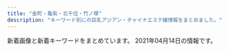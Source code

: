 ```yaml
---
title: "金町・亀有・北千住・竹ノ塚"
description: "キーワード別にの巨乳アジアン・チャイナエステ嬢情報をまとめました。"
---
```


新着画像と新着キーワードをまとめています。
2021年04月14日の情報です。

<DmmAffiliateIns />
<KeywordTable
  shops={
    [
    {
        "name": "\u5b89\u5a1c\u30fb\u30a2\u30f3\u30ca",
        "url": "https://anna.iest.info/",
        "keywords": {
            "86": 92,
            "D": 161,
            "C": 46,
            "87": 92,
            "85": 23,
            "E": 69,
            "83": 23,
            "88": 23,
            "80": 23
        },
        "station": "\u7af9\u30ce\u585a\u99c5\u6771\u53e3",
        "img_links": [
            "https://anna.iest.info/photos/sites/32/2020/12/2020122407252653.jpg",
            "https://anna.iest.info/photos/sites/32/2020/09/2020092310104790.jpg",
            "https://anna.iest.info/images/room4.jpg",
            "https://anna.iest.info/photos/sites/32/2021/03/2021030906341691.jpg",
            "https://anna.iest.info/photos/sites/32/2021/03/202103090634171.jpg",
            "https://anna.iest.info/photos/sites/32/2020/11/2020110204554291.jpg",
            "https://anna.iest.info/photos/sites/32/2021/01/2021012102543828.jpg",
            "https://anna.iest.info/images/room3.jpg",
            "https://anna.iest.info/images/sp_top.jpg",
            "https://anna.iest.info/images/top.png",
            "https://anna.iest.info/photos/sites/32/2020/09/2020092310053021.jpg",
            "https://anna.iest.info/images/09.jpg",
            "https://anna.iest.info/images/05.jpg",
            "https://anna.iest.info/photos/sites/32/2020/10/2020102309073277.jpg",
            "https://anna.iest.info/photos/sites/32/2021/01/202101230226466.jpg",
            "https://anna.iest.info/photos/sites/32/2020/09/2020092310180247.jpg",
            "https://anna.iest.info/photos/sites/32/2020/09/2020092310230663.jpg",
            "https://anna.iest.info/photos/sites/32/2021/01/2021012302265121.jpg",
            "https://anna.iest.info/photos/sites/32/2021/01/2021012102544587.jpg",
            "https://anna.iest.info/images/room2.jpg",
            "https://anna.iest.info/photos/sites/32/2021/04/2021040703585933.jpg",
            "https://anna.iest.info/images/side_link03.png",
            "https://anna.iest.info/photos/sites/32/2020/09/2020092310053060.jpg",
            "https://anna.iest.info/images/side_link02.png",
            "https://anna.iest.info/images/room1.jpg",
            "https://anna.iest.info/photos/sites/32/2020/09/2020092404431618.jpg",
            "https://anna.iest.info/photos/sites/32/2020/09/2020092310095442.jpg",
            "https://anna.iest.info/photos/sites/32/2020/09/2020092310084345.jpg"
        ]
    },
    {
        "img_links": [],
        "station": "\u6885\u5cf6\u99c5",
        "url": "http://sumirety.xyz/",
        "keywords": {},
        "name": "\u5fc3"
    },
    {
        "keywords": {
            "C": 11,
            "86": 2,
            "D": 3,
            "87": 1
        },
        "url": "http://kokoroan.jps.cm/",
        "img_links": [
            "http://kokoroan.jps.cm/images/room3.jpg",
            "http://kokoroan.jps.cm/photos/sites/31/2021/03/2021032316245970.jpg",
            "http://kokoroan.jps.cm/images/mobile.jpg",
            "http://kokoroan.jps.cm/images/room2.jpg",
            "http://kokoroan.jps.cm/images/girl-z2.jpg",
            "http://kokoroan.jps.cm/images/girl-z1.jpg",
            "http://kokoroan.jps.cm/images/ser1.jpg",
            "http://kokoroan.jps.cm/images/end.jpg",
            "http://kokoroan.jps.cm/photos/sites/31/2021/03/2021032316250291.jpg",
            "http://kokoroan.jps.cm/images/ser3.jpg",
            "http://kokoroan.jps.cm/images/service_line.jpg",
            "http://kokoroan.jps.cm/images/top.jpg",
            "http://kokoroan.jps.cm/images/room4.jpg",
            "http://kokoroan.jps.cm/images/mobile2.jpg",
            "http://kokoroan.jps.cm/photos/sites/31/2021/03/2021032515024847.jpg",
            "http://kokoroan.jps.cm/photos/sites/31/2021/03/2021032316250143.jpg",
            "http://kokoroan.jps.cm/images/staff_line.jpg",
            "http://kokoroan.jps.cm/images/room1.jpg",
            "http://kokoroan.jps.cm/images/ser4.jpg",
            "http://kokoroan.jps.cm/photos/sites/31/2021/03/2021032316410890.jpg",
            "http://kokoroan.jps.cm/photos/sites/31/2021/03/2021032515025450.jpg",
            "http://kokoroan.jps.cm/images/bj3.jpg",
            "http://kokoroan.jps.cm/images/ser2.jpg",
            "http://kokoroan.jps.cm/images/ser5.jpg"
        ],
        "station": "\u7af9\u30ce\u585a\u99c5\u6771\u53e3",
        "name": "\u5922\u306e\u5bb6"
    },
    {
        "station": "\u7dbe\u702c\u99c5\u6771\u53e3",
        "url": "http://angela.esjp.xyz/",
        "keywords": {},
        "img_links": [
            "http://angela.esjp.xyz/images/pickup_line.png",
            "http://angela.esjp.xyz/images/mobile_bg.png",
            "http://angela.esjp.xyz/images/tel_footer.png",
            "http://angela.esjp.xyz/girl/2.jpg",
            "http://angela.esjp.xyz/images/roomimg/photo01.jpg",
            "http://angela.esjp.xyz/girl/3.jpg",
            "http://angela.esjp.xyz/images/topbg.jpg",
            "http://angela.esjp.xyz/girl/6.jpg",
            "http://angela.esjp.xyz/images/staff_bg.png",
            "http://angela.esjp.xyz/images/roomimg/photo02.jpg",
            "http://angela.esjp.xyz/girl/1.jpg",
            "http://angela.esjp.xyz/images/newsbg.png",
            "http://angela.esjp.xyz/girl/4.jpg",
            "http://angela.esjp.xyz/girl/5.jpg",
            "http://angela.esjp.xyz/images/nophotos.jpg"
        ],
        "name": "Angela \u30a2\u30f3\u30b8\u30a7\u30e9"
    },
    {
        "keywords": {},
        "station": "\u6885\u5cf6\u99c5",
        "img_links": [
            "http://relax-esthe.tokyo/css/m-top02.jpg",
            "http://relax-esthe.tokyo/css/staff/staff07.png",
            "http://relax-esthe.tokyo/css/staff/staff05.png",
            "http://relax-esthe.tokyo/css/m-yejiao.jpg",
            "http://relax-esthe.tokyo/css/staff/staff01.png",
            "http://relax-esthe.tokyo/css/staff/staff03.png",
            "http://relax-esthe.tokyo/css/m-right.jpg",
            "http://relax-esthe.tokyo/css/staff/staff02.png",
            "http://relax-esthe.tokyo/css/staff/staff06.png",
            "http://relax-esthe.tokyo/css/m-top-right01.jpg",
            "http://relax-esthe.tokyo/css/staff/staff0n.png",
            "http://relax-esthe.tokyo/images/call.png",
            "http://relax-esthe.tokyo/css/m-left.jpg",
            "http://relax-esthe.tokyo/css/m-top-right03.jpg",
            "http://relax-esthe.tokyo/css/top-left01.jpg",
            "http://relax-esthe.tokyo/css/staff/staff08.png",
            "http://relax-esthe.tokyo/css/m-head1.jpg",
            "http://relax-esthe.tokyo/css/m-top-right04.jpg",
            "http://relax-esthe.tokyo/css/m-top-right02.jpg"
        ],
        "url": "http://relax-esthe.tokyo/",
        "name": "Amor-\u30a2\u30e2\u30fc\u30eb-"
    },
    {
        "url": "http://iris.este.work/",
        "img_links": [
            "http://iris.este.work/staff_t.jpg",
            "http://iris.este.work/2/uploadimg/1615527059.jpeg",
            "http://iris.este.work/2/uploadimg/1610606666.jpg",
            "http://iris.este.work/sys1.jpg",
            "http://iris.este.work/2/uploadimg/1587527512.jpg",
            "http://iris.este.work/2/uploadimg/1591787978.jpg",
            "http://iris.este.work/2/uploadimg/1610606533.jpg",
            "http://iris.este.work/sys2.jpg",
            "http://iris.este.work/s1.png",
            "http://iris.este.work/head.jpg",
            "http://iris.este.work/2/uploadimg/1597806778.jpg",
            "http://iris.este.work/2/uploadimg/1587527299.jpg",
            "http://iris.este.work/int1.png",
            "http://iris.este.work/2/uploadimg/1604372331.jpg",
            "http://iris.este.work/news.jpg",
            "http://iris.este.work/2/uploadimg/1597642441.jpeg",
            "http://iris.este.work/2/uploadimg/1607661251.jpg"
        ],
        "station": "JR\u5317\u5343\u4f4f\u99c5\u6771\u53e3",
        "keywords": {
            "87": 1,
            "E": 2,
            "85": 3,
            "84": 1,
            "D": 4,
            "C": 2,
            "90": 1,
            "86": 3,
            "83": 1
        },
        "name": "IRIS \uff5e\u30a2\u30a4\u30ea\u30b9\uff5e"
    },
    {
        "img_links": [
            "http://e-luxury.work/images/b1.jpg",
            "http://e-luxury.work/images/interior_t.jpg",
            "http://e-luxury.work/img/momoka1.jpg",
            "http://e-luxury.work/images/ta.jpg",
            "http://e-luxury.work/images/tel.jpg",
            "http://e-luxury.work/img/minami1.jpg",
            "http://e-luxury.work/images/tt.jpg",
            "http://e-luxury.work/images/3.jpg",
            "http://e-luxury.work/images/7.jpg",
            "http://e-luxury.work/images/news.jpg",
            "http://e-luxury.work/img/mina1.jpg",
            "http://e-luxury.work/img/yuki1.jpg",
            "http://e-luxury.work/img/mimi1.jpg",
            "http://e-luxury.work/images/6.jpg",
            "http://e-luxury.work/images/int2.jpg",
            "http://e-luxury.work/images/4.jpg",
            "http://e-luxury.work/images/sys.jpg",
            "http://e-luxury.work/images/mobile.jpg",
            "http://e-luxury.work/images/5.jpg",
            "http://e-luxury.work/img/kayo1.jpg",
            "http://e-luxury.work/images/1.jpg",
            "http://e-luxury.work/images/2.jpg",
            "http://e-luxury.work/images/head.jpg",
            "http://e-luxury.work/img/eri1.jpg",
            "http://e-luxury.work/images/int1.jpg",
            "http://e-luxury.work/images/staff_t.jpg",
            "http://e-luxury.work/img/kayo2.jpg"
        ],
        "keywords": {},
        "url": "http://e-luxury.work/",
        "station": "\u7dbe\u702c\u99c5\u897f\u53e3",
        "name": "Angel"
    },
    {
        "img_links": [
            "https://lux.abnavi.info/images/s_news.png",
            "https://lux.abnavi.info/images/top.png",
            "https://lux.abnavi.info/images/s_staff.png",
            "https://lux.abnavi.info/photos/sites/13/2021/03/2021031018112457.jpg",
            "https://lux.abnavi.info/photos/sites/13/2021/03/2021031018104825.jpg",
            "https://lux.abnavi.info/images/s_link.png",
            "https://lux.abnavi.info/images/nbj1.png",
            "https://lux.abnavi.info/images/nbj3.jpg",
            "https://lux.abnavi.info/images/room3.jpg",
            "https://lux.abnavi.info/images/mobile.png",
            "https://lux.abnavi.info/images/s_pick.jpg",
            "https://lux.abnavi.info/photos/sites/13/2021/03/202103101811253.jpg",
            "https://lux.abnavi.info/images/room1.jpg",
            "https://lux.abnavi.info/photos/sites/13/2021/03/2021031018104675.jpg",
            "https://lux.abnavi.info/photos/sites/13/2021/03/2021031018112378.jpg",
            "https://lux.abnavi.info/images/room4.jpg",
            "http://komajo2.a1.ies.bz/upload/sites/13/2021/03/2021031018112457.jpg",
            "http://komajo2.a1.ies.bz/upload/sites/13/2021/03/202103101811253.jpg",
            "https://lux.abnavi.info/photos/sites/13/2021/03/2021032112464790.jpg",
            "https://lux.abnavi.info/images/info.jpg",
            "http://komajo2.a1.ies.bz/upload/sites/13/2021/03/2021031018104675.jpg",
            "http://komajo2.a1.ies.bz/upload/sites/13/2021/03/2021031018112378.jpg",
            "http://komajo2.a1.ies.bz/upload/sites/13/2021/03/2021031018104825.jpg",
            "https://lux.abnavi.info/images/room2.jpg"
        ],
        "station": "JR\u4e80\u6709\u99c5\u5357\u53e3",
        "url": "https://lux.abnavi.info/",
        "name": "Bijou\uff5e\u30d3\u30b8\u30e5\u30fc\uff5e",
        "keywords": {
            "87": 2,
            "F": 2,
            "D": 2,
            "E": 2,
            "86": 1,
            "88": 1,
            "C": 14,
            "85": 1,
            "90": 1
        }
    },
    {
        "name": "\u96c5",
        "keywords": {
            "86": 3,
            "D": 6,
            "88": 3
        },
        "img_links": [
            "http://www.relax-miyabi.com/img/top-h5R.jpg",
            "http://www.relax-miyabi.com/img/h4-top.jpg",
            "http://www.relax-miyabi.com/img/glo_05_off.jpg",
            "http://www.relax-miyabi.com/img/slider/1.jpg",
            "http://www.relax-miyabi.com/img/slider/2.jpg",
            "http://www.relax-miyabi.com/img/top-h5R2.jpg",
            "http://www.relax-miyabi.com/img/icon_tel.png",
            "http://www.relax-miyabi.com/img/top-course_off.jpg",
            "http://www.relax-miyabi.com/files/014.jpg",
            "http://www.relax-miyabi.com/files/019.jpg",
            "http://www.relax-miyabi.com/img/bnr-01_off.jpg",
            "http://www.relax-miyabi.com/img/glo_01_off.jpg",
            "http://www.relax-miyabi.com/img/footer-top_off.jpg",
            "http://www.relax-miyabi.com/img/slider/3.jpg",
            "http://www.relax-miyabi.com/img/glo_04_off.jpg",
            "http://www.relax-miyabi.com/img/glo_06_off.jpg",
            "http://www.relax-miyabi.com/img/glo_02_off.jpg",
            "http://www.relax-miyabi.com/files/019-02.jpg",
            "http://www.relax-miyabi.com/img/top-course2_off.jpg",
            "http://www.relax-miyabi.com/img/glo_03_off.jpg",
            "http://www.relax-miyabi.com/img/bnr-02_off.jpg",
            "http://www.relax-miyabi.com/files/014-03.jpg",
            "http://www.relax-miyabi.com/files/019-03.jpg",
            "http://www.relax-miyabi.com/files/014-02.jpg"
        ],
        "url": "http://www.relax-miyabi.com/",
        "station": "\u4e94\u53cd\u91ce\u99c5"
    },
    {
        "station": "JR\u91d1\u753a\u99c5\u5317\u53e3",
        "url": "https://lush.jpn.vin/",
        "keywords": {
            "86": 16,
            "C": 14,
            "88": 8,
            "90": 8,
            "85": 8,
            "87": 8,
            "89": 8,
            "D": 24
        },
        "name": "\u30e9\u30c3\u30b7\u30e5",
        "img_links": [
            "https://lush.jpn.vin/images/room2.jpg",
            "https://lush.jpn.vin/images/room3.jpg",
            "https://lush.jpn.vin/images/room4.jpg",
            "https://lush.jpn.vin/images/top.png",
            "https://lush.jpn.vin/images/girl.png",
            "https://lush.jpn.vin/photos/sites/6/2021/02/2021021804400223.jpg",
            "https://lush.jpn.vin/images/end.jpg",
            "https://lush.jpn.vin/images/tit_news.png",
            "https://lush.jpn.vin/images/bg_comend.jpg",
            "https://lush.jpn.vin/images/rb.png",
            "https://lush.jpn.vin/images/lb.png",
            "https://lush.jpn.vin/photos/sites/6/2021/01/2021011906135643.jpg",
            "https://lush.jpn.vin/photos/sites/6/2020/12/2020121402091934.jpg",
            "https://lush.jpn.vin/images/side_mobile.png",
            "https://lush.jpn.vin/images/room1.jpg",
            "https://lush.jpn.vin/photos/sites/6/2020/12/2020121402082025.jpg",
            "https://lush.jpn.vin/images/tit_pick.jpg",
            "https://lush.jpn.vin/photos/sites/6/2020/12/2020121402072787.jpg",
            "https://lush.jpn.vin/images/tit_staff.jpg",
            "https://lush.jpn.vin/images/border-bottom.png",
            "https://lush.jpn.vin/photos/sites/6/2021/01/2021012905303514.jpg",
            "https://lush.jpn.vin/photos/sites/6/2020/12/202012140206371.jpg"
        ]
    },
    {
        "img_links": [
            "http://massage-esthe.red/images/staff_images/sta3.jpg",
            "http://massage-esthe.red/images/staff_images/st3.jpg",
            "http://massage-esthe.red/images/staff_images/sta4.jpg",
            "http://massage-esthe.red/images/staff_images/sta9.jpg",
            "http://massage-esthe.red/images/r6.jpg",
            "http://massage-esthe.red/images/slider/slide4s.png",
            "http://massage-esthe.red/images/r4.jpg",
            "http://massage-esthe.red/images/slider/slide5.png",
            "http://massage-esthe.red/images/slider/slide4.png",
            "http://massage-esthe.red/images/staff_images/st6.jpg",
            "http://massage-esthe.red/images/slider/slide5s.png",
            "http://massage-esthe.red/images/r3.jpg",
            "http://massage-esthe.red/images/no.png",
            "http://massage-esthe.red/images/an_4_01.jpg",
            "http://massage-esthe.red/images/index-1.jpg",
            "http://massage-esthe.red/images/staff_images/st5.jpg",
            "http://massage-esthe.red/images/staff_images/sl.png",
            "http://massage-esthe.red/images/slider/slide3s.png",
            "http://massage-esthe.red/images/staff_images/st9.jpg",
            "http://massage-esthe.red/images/staff_images/st4.jpg",
            "http://massage-esthe.red/images/an_6_01.jpg",
            "http://massage-esthe.red/images/an_2_02.jpg",
            "http://massage-esthe.red/images/staff_images/sta2.jpg",
            "http://massage-esthe.red/images/an_3_01.jpg",
            "http://massage-esthe.red/images/line.jpg",
            "http://massage-esthe.red/images/an_2_01.jpg",
            "http://massage-esthe.red/images/slider/slide2.png",
            "http://massage-esthe.red/images/staff_images/st1.jpg",
            "http://massage-esthe.red/images/an_3_02.jpg",
            "http://massage-esthe.red/images/r2.jpg",
            "http://massage-esthe.red/images/fbb.jpg",
            "http://massage-esthe.red/images/slider/slide2s.png",
            "http://massage-esthe.red/images/staff_images/sta5.jpg",
            "http://massage-esthe.red/images/slider/slide1s.png",
            "http://massage-esthe.red/images/qr.jpg",
            "http://massage-esthe.red/images/an_4_02.jpg",
            "http://massage-esthe.red/images/staff_images/sta6.jpg",
            "http://massage-esthe.red/images/staff_images/sta1.jpg",
            "http://massage-esthe.red/images/an_1_01.jpg",
            "http://massage-esthe.red/images/staff_images/sta7.jpg",
            "http://massage-esthe.red/images/r5.jpg",
            "http://massage-esthe.red/images/an_5_01.jpg",
            "http://massage-esthe.red/images/staff_images/st7.jpg",
            "http://massage-esthe.red/images/an_6_02.jpg",
            "http://massage-esthe.red/images/r7.jpg",
            "http://massage-esthe.red/images/slider/slide3.png",
            "http://massage-esthe.red/images/index-2.jpg",
            "http://massage-esthe.red/images/an_5_02.jpg",
            "http://massage-esthe.red/images/line1.jpg",
            "http://massage-esthe.red/images/slider/slide1.png",
            "http://massage-esthe.red/images/e.jpg",
            "http://massage-esthe.red/images/an_1_02.jpg",
            "http://massage-esthe.red/images/staff_images/st2.jpg"
        ],
        "url": "http://massage-esthe.red/",
        "station": "JR\u4e80\u6709\u99c5\u5317\u53e3",
        "name": "BODY RESORT",
        "keywords": {
            "D": 20,
            "C": 2,
            "86": 32
        }
    },
    {
        "name": "\u30e9\u30c3\u30ad\u30fc\u30b9\u30bf\u30fc",
        "img_links": [
            "http://www.luckystar.esturl.com/img/btn_blog.png",
            "http://www.luckystar.esturl.com/files/001-03.jpg",
            "http://www.luckystar.esturl.com/files/001-02.jpg",
            "http://www.luckystar.esturl.com/images/slider/3.jpg",
            "http://www.luckystar.esturl.com/files/001.jpg",
            "http://www.luckystar.esturl.com/files/002.jpg",
            "http://www.luckystar.esturl.com/files/005-03.jpg",
            "http://www.luckystar.esturl.com/files/002-02.jpg",
            "http://www.luckystar.esturl.com/files/005.jpg",
            "http://www.luckystar.esturl.com/images/slider/1.jpg",
            "http://www.luckystar.esturl.com/img/pickup.jpg",
            "http://www.luckystar.esturl.com/images/slider/2.jpg",
            "http://www.luckystar.esturl.com/files/005-02.jpg",
            "http://www.luckystar.esturl.com/files/003-03.jpg",
            "http://www.luckystar.esturl.com/img/tel.png",
            "http://www.luckystar.esturl.com/files/003.jpg",
            "http://www.luckystar.esturl.com/img/ttl_news.png",
            "http://www.luckystar.esturl.com/img/goback.jpg",
            "http://www.luckystar.esturl.com/files/003-02.jpg",
            "http://www.luckystar.esturl.com/files/002-03.jpg",
            "http://www.luckystar.esturl.com/img/ttl_info.png"
        ],
        "url": "http://www.luckystar.esturl.com/",
        "station": "JR\u4e80\u6709\u99c5\u5317\u53e3",
        "keywords": {
            "D": 8,
            "87": 4,
            "C": 11,
            "86": 4
        }
    },
    {
        "station": "JR\u4e80\u6709\u99c5\u5317\u53e3",
        "url": "http://manzoku666.ests.jp/",
        "img_links": [],
        "name": "\u6e80\u8db3\u5ea6666",
        "keywords": {}
    },
    {
        "img_links": [
            "http://aroma-heal.com/staff/aoi/01.jpg",
            "http://aroma-heal.com/img/adrs.jpg",
            "http://aroma-heal.com/staff/mimi/01.jpg",
            "http://aroma-heal.com/img/sys4.png",
            "http://aroma-heal.com/img/pic.jpg",
            "http://aroma-heal.com/img/cam.jpg",
            "http://aroma-heal.com/img/pc.jpg",
            "http://aroma-heal.com/img/sys1.png",
            "http://aroma-heal.com/img/info.jpg",
            "http://aroma-heal.com/img/add.jpg",
            "http://aroma-heal.com/img/botton.jpg",
            "http://aroma-heal.com/img/sysetc.png",
            "http://aroma-heal.com/img/sys3.png",
            "http://aroma-heal.com/img/t-r.jpg",
            "http://aroma-heal.com/img/t-o.jpg",
            "http://aroma-heal.com/img/t-t.jpg",
            "http://aroma-heal.com/img/sys2.png",
            "http://aroma-heal.com/staff/yuki/01.jpg",
            "http://aroma-heal.com/img/tel.jpg",
            "http://aroma-heal.com/img/t-a.jpg",
            "http://aroma-heal.com/img/t-s.jpg",
            "http://aroma-heal.com/img/tit.jpg",
            "http://aroma-heal.com/img/paypay.png"
        ],
        "name": "\u7f8e\u5802",
        "url": "http://aroma-heal.com/",
        "keywords": {},
        "station": "JR\u5317\u5343\u4f4f\u99c5\u6771\u53e3"
    },
    {
        "name": "\u7652\u3057\u306e\u8594\u8587",
        "keywords": {
            "F": 5,
            "D": 10,
            "C": 16,
            "82": 5,
            "85": 5,
            "90": 5,
            "87": 5
        },
        "url": "http://iyasinobara.oks.bz/",
        "station": "JR\u91d1\u753a\u99c5\u5317\u53e3",
        "img_links": [
            "http://iyasinobara.oks.bz/images/s_shedule.jpg",
            "http://iyasinobara.oks.bz/photos/sites/36/2021/03/2021030303232197.jpg",
            "http://iyasinobara.oks.bz/photos/sites/36/2020/02/2020021401252254.jpg",
            "http://iyasinobara.oks.bz/images/room2.jpg",
            "http://iyasinobara.oks.bz/photos/sites/36/2019/12/2019121401184994.jpg",
            "http://iyasinobara.oks.bz/images/room3.jpg",
            "http://iyasinobara.oks.bz/images/s_staff.jpg",
            "http://iyasinobara.oks.bz/images/room4.jpg",
            "http://iyasinobara.oks.bz/images/top.jpg",
            "http://iyasinobara.oks.bz/images/room1.jpg",
            "http://iyasinobara.oks.bz/photos/sites/36/2020/11/2020112101523963.jpg",
            "http://iyasinobara.oks.bz/images/s_news.jpg",
            "http://iyasinobara.oks.bz/images/mobile.jpg"
        ]
    },
    {
        "img_links": [
            "http://koi.rankuens.com/css/nav/nav03.jpg",
            "http://koi.rankuens.com/css/nav/nav06.jpg",
            "http://koi.rankuens.com/css/top004.jpg",
            "http://koi.rankuens.com/css/staff/staff00006.jpg",
            "http://koi.rankuens.com/css/left.jpg",
            "http://koi.rankuens.com/css/staff/staff10.jpg",
            "http://koi.rankuens.com/css/nav/nav01.jpg",
            "http://koi.rankuens.com/css/nav/nav02.jpg",
            "http://koi.rankuens.com/css/top000001.jpg",
            "http://koi.rankuens.com/css/right.jpg",
            "http://koi.rankuens.com/css/staff/staff08.jpg",
            "http://koi.rankuens.com/css/top005.jpg",
            "http://koi.rankuens.com/css/nav/nav04.jpg",
            "http://koi.rankuens.com/css/staff/staff00005.jpg",
            "http://koi.rankuens.com/css/head03.jpg",
            "http://koi.rankuens.com/css/nav/nav05.jpg",
            "http://koi.rankuens.com/css/staff/staff09.jpg"
        ],
        "keywords": {
            "D": 3,
            "89": 1,
            "E": 2,
            "87": 2,
            "86": 2
        },
        "url": "http://koi.rankuens.com/",
        "name": "\u604b\u4eba\u697d\u5712",
        "station": "JR\u4e80\u6709\u99c5\u5357\u53e3"
    },
    {
        "img_links": [
            "https://renren.tyo.cm/images/acc1.jpg",
            "https://renren.tyo.cm/images/end.png",
            "https://renren.tyo.cm/images/staff01.png",
            "https://renren.tyo.cm/images/top.png",
            "https://renren.tyo.cm/photos/sites/41/2021/03/2021031009163856.jpg",
            "https://renren.tyo.cm/images/sp_top.png",
            "https://renren.tyo.cm/images/link_nav05.jpg",
            "https://renren.tyo.cm/images/side_tel.jpg",
            "https://renren.tyo.cm/images/side_mobile.jpg",
            "https://renren.tyo.cm/photos/sites/41/2021/03/2021031009191523.jpg",
            "https://renren.tyo.cm/photos/sites/41/2021/03/202103100916154.jpg",
            "https://renren.tyo.cm/images/link_nav03.jpg",
            "https://renren.tyo.cm/images/tit_link.png",
            "https://renren.tyo.cm/images/acc5.jpg",
            "https://renren.tyo.cm/images/link_nav04.jpg",
            "https://renren.tyo.cm/images/tit_new.png",
            "https://renren.tyo.cm/photos/sites/41/2021/03/2021031009153663.jpg",
            "https://renren.tyo.cm/photos/sites/41/2021/03/202103100916490.jpg",
            "https://renren.tyo.cm/images/link_nav02.jpg",
            "https://renren.tyo.cm/images/acc6.jpg",
            "https://renren.tyo.cm/images/tit_pick.png",
            "https://renren.tyo.cm/images/staff02.png",
            "https://renren.tyo.cm/images/acc2.jpg",
            "https://renren.tyo.cm/images/acc4.jpg",
            "https://renren.tyo.cm/images/link_nav06.jpg",
            "https://renren.tyo.cm/photos/sites/41/2021/03/2021031104590881.jpg",
            "https://renren.tyo.cm/images/acc3.jpg",
            "https://renren.tyo.cm/images/link_nav01.jpg"
        ],
        "station": "JR\u4e80\u6709\u99c5\u5357\u53e3",
        "url": "https://renren.tyo.cm/",
        "name": "Aroma RenRen",
        "keywords": {
            "C": 2,
            "85": 1,
            "86": 1,
            "E": 3,
            "87": 1,
            "88": 3,
            "F": 1
        }
    },
    {
        "name": "Tulip\uff5e\u30c1\u30e5\u30fc\u30ea\u30c3\u30d7",
        "img_links": [],
        "station": "JR\u5357\u5343\u4f4f\u99c5\u5357\u53e3",
        "keywords": {},
        "url": "http://www.hi-msg.com/tulip/"
    },
    {
        "station": "JR\u91d1\u753a\u99c5\u5317\u53e3",
        "img_links": [
            "http://urara.tyo.cm/photos/sites/5/2020/09/2020091508111353.jpg",
            "http://urara.tyo.cm/photos/sites/5/2020/07/2020072904152344.jpg",
            "http://urara.tyo.cm/images/tit_staff02.png",
            "http://urara.tyo.cm/images/link_nav01.png",
            "http://urara.tyo.cm/images/link_nav04.png",
            "http://urara.tyo.cm/images/tit_staff01.png",
            "http://urara.tyo.cm/images/tit_info02.png",
            "http://urara.tyo.cm/photos/sites/5/2020/07/2020072904152438.jpg",
            "http://urara.tyo.cm/photos/sites/5/2020/08/2020082101302071.jpg",
            "http://urara.tyo.cm/images/link_nav02.png",
            "http://urara.tyo.cm/photos/sites/5/2020/11/2020112706272440.jpg",
            "http://urara.tyo.cm/photos/sites/5/2020/10/2020101305325670.jpg",
            "http://urara.tyo.cm/photos/sites/5/2021/02/2021021804210413.jpg",
            "http://urara.tyo.cm/images/link_nav05.png",
            "http://urara.tyo.cm/images/link_nav03.png",
            "http://urara.tyo.cm/photos/sites/5/2020/07/2020072904152474.jpg",
            "http://urara.tyo.cm/images/link_nav06.png",
            "http://urara.tyo.cm/images/pagetop.png",
            "http://urara.tyo.cm/images/ico02.png",
            "http://urara.tyo.cm/images/slider02.png",
            "http://urara.tyo.cm/images/slider01.png",
            "http://urara.tyo.cm/photos/sites/5/2021/03/2021032608104729.jpg",
            "http://urara.tyo.cm/images/slider03.png",
            "http://urara.tyo.cm/images/bg_infotit.png",
            "http://urara.tyo.cm/images/top.png",
            "http://urara.tyo.cm/images/tit_info01.png",
            "http://urara.tyo.cm/photos/sites/5/2020/07/2020072904152581.jpg"
        ],
        "keywords": {
            "86": 48,
            "87": 12,
            "D": 120,
            "84": 12,
            "85": 48
        },
        "name": "\u9e97",
        "url": "http://urara.tyo.cm/"
    },
    {
        "url": "https://moon-love.info/",
        "name": "\u6cc9\u30fb\u3044\u305a\u307f",
        "img_links": [
            "https://moon-love.info/images/slider1/03.jpg",
            "https://moon-love.info/images/slider1/01.jpg",
            "https://moon-love.info/staffPhoto/s20200527170611.jpg",
            "https://moon-love.info/uploadfiles/images/campaignIyasiHealCom.jpg",
            "https://moon-love.info/js/sliderLine/slide_prev.png",
            "https://moon-love.info/images/noImg.jpg",
            "https://moon-love.info/js/sliderLine/slide_next.png",
            "https://moon-love.info/uploadfiles/Image/image.png",
            "https://moon-love.info/images/slider1/02.jpg",
            "https://moon-love.info/images/gallery1.png",
            "https://moon-love.info/staffPhoto/b20200711151214.jpg",
            "https://moon-love.info/staffPhoto/s20200711151214.jpg",
            "https://moon-love.info/images/mobile.jpg",
            "https://moon-love.info/staffPhoto/b20200527170611.jpg",
            "https://moon-love.info/images/returnBtn.png"
        ],
        "keywords": {
            "D": 1,
            "E": 2
        },
        "station": "\u5317\u5343\u4f4f\u99c5\u6771\u53e3"
    },
    {
        "img_links": [
            "http://www.yurikago-massage.work/img/mo.png",
            "http://www.yurikago-massage.work/img/sta8.jpg",
            "http://www.yurikago-massage.work/img/sta9.jpg",
            "http://www.yurikago-massage.work/img/botton.jpg",
            "http://www.yurikago-massage.work/img/sta10.jpg",
            "http://www.yurikago-massage.work/img/st11.jpg",
            "http://www.yurikago-massage.work/img/fla-2.jpg",
            "http://www.yurikago-massage.work/img/sta12.jpg",
            "http://www.yurikago-massage.work/img/st13.jpg",
            "http://www.yurikago-massage.work/img/fla-1.jpg",
            "http://www.yurikago-massage.work/img/st10.jpg",
            "http://www.yurikago-massage.work/img/st9.jpg",
            "http://www.yurikago-massage.work/img/st12.jpg",
            "http://www.yurikago-massage.work/img/st09.jpg",
            "http://www.yurikago-massage.work/img/sta6.jpg",
            "http://www.yurikago-massage.work/img/st8.jpg",
            "http://www.yurikago-massage.work/img/sta7.jpg",
            "http://www.yurikago-massage.work/img/st6.jpg",
            "http://www.yurikago-massage.work/img/nos.jpg",
            "http://www.yurikago-massage.work/img/sta11.jpg",
            "http://www.yurikago-massage.work/img/st7.jpg",
            "http://www.yurikago-massage.work/img/sta13.jpg"
        ],
        "name": "\u3086\u308a\u304b\u3054",
        "station": "JR\u91d1\u753a\u99c5\u5317\u53e3",
        "url": "http://www.yurikago-massage.work/",
        "keywords": {
            "85": 8,
            "87": 4,
            "88": 4,
            "F": 4,
            "86": 6,
            "D": 14,
            "C": 15,
            "E": 4
        }
    },
    {
        "url": "http://www.maria0228.com/",
        "name": "\u7652\u3057\u306e\u5bb6",
        "img_links": [
            "http://www.maria0228.com/img/4.jpg",
            "http://www.maria0228.com/img/1.jpg",
            "http://www.maria0228.com/img/6.jpg",
            "http://www.maria0228.com/img/danni.jpg",
            "http://www.maria0228.com/img/erika.jpg",
            "http://www.maria0228.com/img/5.jpg",
            "http://www.maria0228.com/img/ayumi.jpg",
            "http://www.maria0228.com/img/3.jpg",
            "http://www.maria0228.com/img/yuri.jpg",
            "http://www.maria0228.com/img/7.jpg",
            "http://www.maria0228.com/img/2.jpg",
            "http://www.maria0228.com/img/nana.jpg",
            "http://www.maria0228.com/img/aya.jpg",
            "http://www.maria0228.com/img/mina.jpg"
        ],
        "station": "JR\u4e80\u6709\u99c5\u5317\u53e3",
        "keywords": {}
    },
    {
        "img_links": [
            "http://esthe-aroma.xyz/images/acc1.jpg",
            "http://esthe-aroma.xyz/images/esthe3.jpg",
            "http://esthe-aroma.xyz/images/cg01.jpg",
            "http://esthe-aroma.xyz/images/clear.png",
            "http://esthe-aroma.xyz/images/staff.png",
            "http://esthe-aroma.xyz/images/acc.jpg",
            "http://esthe-aroma.xyz/images/home_002.png",
            "http://esthe-aroma.xyz/images/esthe2.jpg",
            "http://esthe-aroma.xyz/images/main-sp.jpg",
            "http://esthe-aroma.xyz/images/cg02.jpg",
            "http://esthe-aroma.xyz/images/friend.png",
            "http://esthe-aroma.xyz/images/gallery.png",
            "http://esthe-aroma.xyz/images/home.png",
            "http://esthe-aroma.xyz/images/link.png",
            "http://esthe-aroma.xyz/images/main1.jpg",
            "http://esthe-aroma.xyz/images/info.png",
            "http://esthe-aroma.xyz/images/blog_002.png",
            "http://esthe-aroma.xyz/images/esthe1.jpg",
            "http://esthe-aroma.xyz/images/header3.png"
        ],
        "url": "http://esthe-aroma.xyz/",
        "keywords": {
            "86": 3,
            "87": 3
        },
        "name": "\u5927\u5bb6\u65cf",
        "station": "\u7af9\u30ce\u585a\u99c5\u6771\u53e3"
    },
    {
        "name": "\u6c17\u697d\u6574\u4f53\u9662",
        "keywords": {
            "C": 10
        },
        "url": "http://www.kiraku-seitaiin.com/",
        "station": "\u897f\u65b0\u4e95\u99c5\u897f\u53e3",
        "img_links": [
            "http://www.kiraku-seitaiin.com/common/img/shop/r4.jpg",
            "http://www.kiraku-seitaiin.com/common/img/image3.jpg",
            "http://www.kiraku-seitaiin.com/common/img/top_img001.png",
            "http://www.kiraku-seitaiin.com/files/007.jpg",
            "http://www.kiraku-seitaiin.com/files/004.jpg",
            "http://www.kiraku-seitaiin.com/common/img/shop/r3.jpg",
            "http://www.kiraku-seitaiin.com/common/img/image2.jpg",
            "http://www.kiraku-seitaiin.com/files/010.jpg",
            "http://www.kiraku-seitaiin.com/common/img/tel2.png",
            "http://www.kiraku-seitaiin.com/common/img/shop/r1.jpg",
            "http://www.kiraku-seitaiin.com/files/001.jpg",
            "http://www.kiraku-seitaiin.com/common/img/shop/r2.jpg",
            "http://www.kiraku-seitaiin.com/common/img/image1.jpg",
            "http://www.kiraku-seitaiin.com/files/009.jpg",
            "http://www.kiraku-seitaiin.com/files/008.jpg"
        ]
    },
    {
        "url": "http://youfirstesthe.com/",
        "img_links": [
            "http://youfirstesthe.com/upload/girl/img03/img1_0008.jpg",
            "http://youfirstesthe.com/upload/girl/img03/img1_0028.jpg",
            "http://youfirstesthe.com/upload/girl/img03/img1_0020.jpg",
            "http://youfirstesthe.com/images/common/main_txt_corona.jpg",
            "http://youfirstesthe.com/upload/girl/img03/img1_0014.jpg",
            "http://youfirstesthe.com/images/top/ranking02.png",
            "http://youfirstesthe.com/upload/girl/img03/img3_0003.jpg",
            "http://youfirstesthe.com/upload/girl/img02/img1_0008.jpg",
            "http://youfirstesthe.com/upload/girl/img02/img1_0028.jpg",
            "http://youfirstesthe.com/upload/board/img_1616074473.jpg",
            "http://youfirstesthe.com/upload/board/img_1558501433.jpg",
            "http://youfirstesthe.com/images/top/ranking03.png",
            "http://youfirstesthe.com/upload/girl/img03/img2_0008.jpg",
            "http://youfirstesthe.com/upload/girl/img03/img1_0003.jpg",
            "http://youfirstesthe.com/upload/girl/img02/img1_0004.jpg",
            "http://youfirstesthe.com/upload/girl/img03/img2_0019.jpg",
            "http://youfirstesthe.com/upload/board/img_1601452249.jpg",
            "http://youfirstesthe.com/upload/girl/img03/img3_0007.jpg",
            "http://youfirstesthe.com/upload/girl/img03/img1_0029.jpg",
            "http://youfirstesthe.com/upload/girl/img02/img1_0007.jpg",
            "http://youfirstesthe.com/upload/girl/img03/img1_0021.jpg",
            "http://youfirstesthe.com/upload/girl/img03/img2_0014.jpg",
            "http://youfirstesthe.com/upload/girl/img03/img1_0007.jpg",
            "http://youfirstesthe.com/images/common/tel.png",
            "http://youfirstesthe.com/upload/girl/img03/img3_0020.jpg",
            "http://youfirstesthe.com/upload/girl/img03/img2_0020.jpg",
            "http://youfirstesthe.com/upload/girl/img02/img1_0026.jpg",
            "http://youfirstesthe.com/upload/board/img_1600470945.jpg",
            "http://youfirstesthe.com/images/top/list_btn.png",
            "http://youfirstesthe.com/images/top/news.png",
            "http://youfirstesthe.com/upload/girl/img03/img2_0028.jpg",
            "http://youfirstesthe.com/images/top/ranking01.png",
            "http://youfirstesthe.com/upload/girl/img03/img2_0007.jpg",
            "http://youfirstesthe.com/upload/girl/img03/img4_0007.jpg",
            "http://youfirstesthe.com/upload/girl/img03/img1_0026.jpg",
            "http://youfirstesthe.com/upload/girl/img02/img1_0020.jpg",
            "http://youfirstesthe.com/upload/girl/img03/img2_0003.jpg",
            "http://youfirstesthe.com/upload/girl/img02/img1_0027.jpg",
            "http://youfirstesthe.com/upload/girl/img02/img1_0014.jpg",
            "http://youfirstesthe.com/upload/girl/img03/img1_0027.jpg",
            "http://youfirstesthe.com/upload/girl/img03/img4_0008.jpg",
            "http://youfirstesthe.com/upload/girl/img02/img1_0003.jpg",
            "http://youfirstesthe.com/upload/girl/img03/img1_0016.jpg",
            "http://youfirstesthe.com/upload/girl/img02/img1_0015.jpg",
            "http://youfirstesthe.com/upload/girl/img03/img5_0008.jpg",
            "http://youfirstesthe.com/upload/girl/img02/img1_0019.jpg",
            "http://youfirstesthe.com/upload/girl/img03/img2_0029.jpg",
            "http://youfirstesthe.com/upload/girl/img03/img1_0004.jpg",
            "http://youfirstesthe.com/upload/girl/img03/img3_0008.jpg",
            "http://youfirstesthe.com/images/top/pickup_box.png",
            "http://youfirstesthe.com/upload/girl/img03/img2_0016.jpg",
            "http://youfirstesthe.com/upload/girl/img03/img1_0019.jpg",
            "http://youfirstesthe.com/upload/girl/img02/img1_0029.jpg",
            "http://youfirstesthe.com/upload/board/img_1616074420.jpg",
            "http://youfirstesthe.com/upload/girl/img03/img1_0015.jpg",
            "http://youfirstesthe.com/upload/girl/img02/img1_0021.jpg",
            "http://youfirstesthe.com/upload/board/img_1555924960.jpg",
            "http://youfirstesthe.com/upload/girl/img02/img1_0016.jpg"
        ],
        "keywords": {
            "\u30bb\u30af\u30b7\u30fc": 5,
            "G": 4
        },
        "name": "You First*\u30e6\u30fc\u30d5\u30a1\u30fc\u30b9\u30c8",
        "station": "\u7dbe\u702c\u99c5\u6771\u53e3"
    },
    {
        "keywords": {},
        "img_links": [
            "https://2020-es.com/img/photo_button.png",
            "https://2020-es.com/img/course/2.png",
            "https://2020-es.com/uploaded/girlinfo/7/G1_7_1.jpg",
            "https://2020-es.com/img/course/1.png",
            "https://2020-es.com/img/menu/1_off.png",
            "https://2020-es.com/img/menu/3_off.png",
            "https://2020-es.com/img/google_button.png",
            "https://2020-es.com/img/fmenu/1_off.png",
            "https://2020-es.com/img/menu/2_off.png",
            "https://2020-es.com/img/fmenu/3_off.png",
            "https://2020-es.com/img/fmenu/call_off.png",
            "https://2020-es.com/img/fmenu/2_off.png",
            "https://2020-es.com/img/fmenu/4_off.png",
            "https://2020-es.com/img/menu/4_off.png",
            "https://2020-es.com/img/menu/5_off.png",
            "https://2020-es.com/img/course/4.png",
            "https://2020-es.com/img/menu/6_off.png",
            "https://2020-es.com/img/course/3.png",
            "https://2020-es.com/uploaded/girlinfo/6/G1_6_1.jpg"
        ],
        "url": "https://2020-es.com/",
        "name": "2020",
        "station": "JR\u4e80\u6709\u99c5\u5317\u53e3"
    },
    {
        "keywords": {
            "D": 6
        },
        "url": "http://esthe-massage.pink/",
        "img_links": [
            "http://esthe-massage.pink/images/cg7.jpg",
            "http://esthe-massage.pink/images/bb.png",
            "http://esthe-massage.pink/images/newface.jpg",
            "http://esthe-massage.pink/images/pick.jpg",
            "http://esthe-massage.pink/sp/images/cg3.jpg",
            "http://esthe-massage.pink/images/cg9.jpg",
            "http://esthe-massage.pink/images/line.jpg",
            "http://esthe-massage.pink/images/cg2.jpg",
            "http://esthe-massage.pink/images/tb1.png",
            "http://esthe-massage.pink/images/aboutus.jpg",
            "http://esthe-massage.pink/sp/images/tel.png",
            "http://esthe-massage.pink/images/news.jpg",
            "http://esthe-massage.pink/sp/images/cg7.jpg",
            "http://esthe-massage.pink/images/line2.jpg",
            "http://esthe-massage.pink/sp/images/top-img01.png",
            "http://esthe-massage.pink/images/cg3.jpg",
            "http://esthe-massage.pink/images/cg6.jpg",
            "http://esthe-massage.pink/images/mobile1.jpg",
            "http://esthe-massage.pink/images/cg1.jpg",
            "http://esthe-massage.pink/images/staff_s.jpg",
            "http://esthe-massage.pink/images/end3.png",
            "http://esthe-massage.pink/sp/images/cg6.jpg",
            "http://esthe-massage.pink/sp/images/cg9.jpg",
            "http://esthe-massage.pink/images/tb.png",
            "http://esthe-massage.pink/sp/images/telb.png",
            "http://esthe-massage.pink/images/top.png",
            "http://esthe-massage.pink/images/mobile.jpg",
            "http://esthe-massage.pink/sp/images/teline.png",
            "http://esthe-massage.pink/images/compaign.jpg",
            "http://esthe-massage.pink/sp/images/cg2.jpg",
            "http://esthe-massage.pink/sp/images/cg1.jpg",
            "http://esthe-massage.pink/images/staff_tit.jpg"
        ],
        "station": "JR\u91d1\u753a\u99c5\u5317\u53e3",
        "name": "\u96c5"
    },
    {
        "name": "Plaisir\u30fb\u30d7\u30ec\u30b8\u30fc\u30eb",
        "url": "https://bright.xyz.mn/",
        "station": "JR\u4e80\u6709\u99c5\u5357\u53e3",
        "img_links": [
            "https://bright.xyz.mn/images/s_pick.png",
            "https://bright.xyz.mn/photos/sites/10/2021/03/2021031707474096.jpg",
            "https://bright.xyz.mn/photos/sites/10/2020/01/2020010607464468.jpg",
            "https://bright.xyz.mn/images/s_face.jpg",
            "https://bright.xyz.mn/photos/sites/10/2020/02/2020022201512635-308x411.jpg",
            "https://bright.xyz.mn/images/staff_bj3.jpg",
            "https://bright.xyz.mn/photos/sites/10/2020/07/202007261153576.jpg",
            "https://bright.xyz.mn/photos/sites/10/2020/07/2020072611535558.jpg",
            "https://bright.xyz.mn/photos/sites/10/2021/03/2021031707474096-308x411.jpg",
            "https://bright.xyz.mn/photos/sites/10/2020/02/2020022201512671.jpg",
            "https://bright.xyz.mn/photos/sites/10/2021/02/2021020306534154-308x411.jpg",
            "https://bright.xyz.mn/images/2.jpg",
            "https://bright.xyz.mn/photos/sites/10/2020/11/2020112603202074.jpg",
            "https://bright.xyz.mn/images/end.png",
            "https://bright.xyz.mn/images/s_news.jpg",
            "https://bright.xyz.mn/photos/sites/10/2020/08/2020081003373131.jpg",
            "https://bright.xyz.mn/images/s_link.jpg",
            "https://bright.xyz.mn/photos/sites/10/2021/02/2021021807083143.jpg",
            "https://bright.xyz.mn/images/s_therapist.jpg",
            "https://bright.xyz.mn/photos/sites/10/2020/01/2020010607464468-308x411.jpg",
            "https://bright.xyz.mn/images/news_bj3.jpg",
            "https://bright.xyz.mn/images/new.jpg",
            "https://bright.xyz.mn/images/top.png",
            "https://bright.xyz.mn/photos/sites/10/2020/02/2020022201512635.jpg",
            "https://bright.xyz.mn/images/mobile.jpg",
            "https://bright.xyz.mn/photos/sites/10/2020/07/2020072612030016.jpg",
            "https://bright.xyz.mn/photos/sites/10/2021/02/2021020306534154.jpg",
            "https://bright.xyz.mn/photos/sites/10/2020/08/2020081003373252.jpg",
            "https://bright.xyz.mn/photos/sites/10/2020/11/2020110507362248.jpg",
            "https://bright.xyz.mn/images/line.png",
            "https://bright.xyz.mn/images/1.jpg",
            "https://bright.xyz.mn/photos/sites/10/2020/11/2020112603202074-308x411.jpg"
        ],
        "keywords": {
            "F": 40,
            "92": 20,
            "83": 20,
            "H": 20,
            "86": 20,
            "88": 80,
            "87": 40,
            "E": 64,
            "G": 22,
            "D": 64,
            "89": 20
        }
    },
    {
        "name": "heart Peace \uff5e\u30cf\u30fc\u30c8\u30d4\u30fc\u30b9\uff5e",
        "station": "\u7dbe\u702c\u99c5",
        "keywords": {},
        "img_links": [],
        "url": "https://heart-peace.business.site/"
    },
    {
        "url": "https://kungangm.jimdofree.com/",
        "img_links": [
            "https://image.jimcdn.com/app/cms/image/transf/dimension=1080x1024:format=jpg/path/s491738307dab8ed0/image/ie54739bfe4411825/version/1617353438/image.jpg",
            "https://image.jimcdn.com/app/cms/image/transf/dimension=1080x1024:format=jpg/path/s491738307dab8ed0/image/i0ab0a1b77accb1c7/version/1616305682/image.jpg",
            "https://image.jimcdn.com/app/cms/image/transf/dimension=1080x1024:format=jpg/path/s491738307dab8ed0/image/i8114f4be25f79eef/version/1617353476/image.jpg",
            "https://image.jimcdn.com/app/cms/image/transf/none/path/s491738307dab8ed0/image/iba7a970dbc047ea1/version/1615546334/image.jpg",
            "https://image.jimcdn.com/app/cms/image/transf/none/path/s491738307dab8ed0/image/i5806f8c0fbbca598/version/1417614009/image.jpg"
        ],
        "name": "\u541b\u5b89",
        "station": "\u5800\u5207\u83d6\u84b2\u5712\u99c5",
        "keywords": {}
    },
    {
        "img_links": [],
        "name": "\u5065\u5eb7\u30cf\u30a6\u30b9",
        "keywords": {},
        "url": "http://kenkohouse.com/",
        "station": "JR\u4e80\u6709\u99c5\u5317\u53e3"
    },
    {
        "name": "\u611b",
        "img_links": [
            "http://ayase-ai.jpest.net/uploads//sites/33/2020/12/main_top.png",
            "http://ayase-ai.jpest.net/uploads//sites/33/2020/11/g3.jpg",
            "http://ayase-ai.jpest.net/uploads//sites/33/2020/11/g5.jpg",
            "http://ayase-ai.jpest.net/uploads//sites/33/2021/04/g1-225x300.jpg",
            "http://ayase-ai.jpest.net/uploads//sites/33/2020/11/g6.jpg",
            "http://ayase-ai.jpest.net/uploads//sites/33/2020/12/shishu-2.png",
            "http://ayase-ai.jpest.net/uploads//sites/33/2020/12/main_top-1.png",
            "http://ayase-ai.jpest.net/uploads//sites/33/2020/12/re.jpg",
            "http://ayase-ai.jpest.net/uploads//sites/33/2021/04/g1.jpg",
            "http://ayase-ai.jpest.net/uploads//sites/33/2020/11/g1.jpg",
            "http://ayase-ai.jpest.net/uploads//sites/33/2020/11/g6-225x300.jpg",
            "http://ayase-ai.jpest.net/uploads//sites/33/2021/01/g1-225x300.jpg",
            "http://ayase-ai.jpest.net/uploads//sites/33/2021/01/g1.jpg",
            "http://ayase-ai.jpest.net/uploads//sites/33/2020/11/g4-225x300.jpg",
            "http://ayase-ai.jpest.net/uploads//sites/33/2020/12/main_bottom-1.png",
            "http://ayase-ai.jpest.net/uploads//sites/33/2020/12/ss.png",
            "http://ayase-ai.jpest.net/uploads//sites/33/2020/11/g5-225x300.jpg",
            "http://ayase-ai.jpest.net/uploads//sites/33/2020/11/g2.jpg",
            "http://ayase-ai.jpest.net/uploads//sites/33/2020/12/r3-1.png",
            "http://ayase-ai.jpest.net/uploads//sites/33/2020/12/main_bottom.png",
            "http://ayase-ai.jpest.net/uploads//sites/33/2020/11/g3-225x300.jpg",
            "http://ayase-ai.jpest.net/uploads//sites/33/2020/11/m-top02-1.jpg",
            "http://ayase-ai.jpest.net/uploads//sites/33/2020/12/r2-1.png",
            "http://ayase-ai.jpest.net/uploads//sites/33/2020/11/g4.jpg",
            "http://ayase-ai.jpest.net/uploads//sites/33/2020/11/g1-225x300.jpg",
            "http://ayase-ai.jpest.net/uploads//sites/33/2020/11/g2-225x300.jpg",
            "http://ayase-ai.jpest.net/uploads//sites/33/2020/12/mobile-1.jpg",
            "http://ayase-ai.jpest.net/uploads//sites/33/2020/12/ma01-1.jpg",
            "http://ayase-ai.jpest.net/uploads//sites/33/2020/12/r1.png",
            "http://ayase-ai.jpest.net/uploads//sites/33/2020/12/r4-1.png"
        ],
        "url": "http://ayase-ai.jpest.net/",
        "keywords": {},
        "station": "\u7dbe\u702c\u99c5\u6771\u53e3"
    },
    {
        "name": "Spring \uff5e\u30b9\u30d7\u30ea\u30f3\u30b0\uff5e",
        "img_links": [
            "http://spring.est888.com/css/nav/nav-005.png",
            "http://spring.est888.com/css/staff/staff004.png",
            "http://spring.est888.com/css/staff/staff012-a.png",
            "http://spring.est888.com/css/top001.png",
            "http://spring.est888.com/css/staff/staff16-a.png",
            "http://spring.est888.com/css/nav/nav-006.png",
            "http://spring.est888.com/css/staff/staff14.png",
            "http://spring.est888.com/css/top0000000003.jpg",
            "http://spring.est888.com/css/staff/staff14-a.png",
            "http://spring.est888.com/css/staff/staff0005-a.png",
            "http://spring.est888.com/css/staff/staff11-b.png",
            "http://spring.est888.com/css/staff/staff001-b.png",
            "http://spring.est888.com/css/staff/staff004-b.png",
            "http://spring.est888.com/css/nav/nav-002.png",
            "http://spring.est888.com/css/tel.png",
            "http://spring.est888.com/css/staff/staff17.png",
            "http://spring.est888.com/css/staff/staff012.png",
            "http://spring.est888.com/css/nav/nav-001.png",
            "http://spring.est888.com/css/staff/staff0010-b.png",
            "http://spring.est888.com/css/staff/staff012-b.png",
            "http://spring.est888.com/css/staff/staff001.png",
            "http://spring.est888.com/css/staff/staff17-a.png",
            "http://spring.est888.com/css/staff/staff010.png",
            "http://spring.est888.com/css/nav/nav-004.png",
            "http://spring.est888.com/css/nav/nav-003.png",
            "http://spring.est888.com/css/staff/staff11.png",
            "http://spring.est888.com/css/staff/staff0005-b.png",
            "http://spring.est888.com/css/staff/staff16.png",
            "http://spring.est888.com/css/staff/staff010-a.png",
            "http://spring.est888.com/css/staff/staff13.png",
            "http://spring.est888.com/css/staff/staff16-b.png",
            "http://spring.est888.com/css/staff/staff004-a.png",
            "http://spring.est888.com/css/staff/staff001-a.png",
            "http://spring.est888.com/css/staff/staff0005.png",
            "http://spring.est888.com/css/staff/staff11-a.png",
            "http://spring.est888.com/css/staff/staff13-a.png",
            "http://spring.est888.com/css/staff/staff14-b.png",
            "http://spring.est888.com/css/staff/staff17-b.png"
        ],
        "keywords": {
            "84": 1,
            "C": 3,
            "90": 5,
            "85": 2,
            "E": 1,
            "D": 3,
            "89": 1,
            "91": 1
        },
        "station": "JR\u91d1\u753a\u99c5\u5317\u53e3",
        "url": "http://spring.est888.com/"
    },
    {
        "img_links": [
            "http://raku.est888.com/css/01.jpg",
            "http://raku.est888.com/css/nav/nav-006.jpg",
            "http://raku.est888.com/css/staff/staff0001-a.png",
            "http://raku.est888.com/css/top02-left.png",
            "http://raku.est888.com/css/osusume01.jpg",
            "http://raku.est888.com/css/nav/nav-003.jpg",
            "http://raku.est888.com/css/tel.png",
            "http://raku.est888.com/css/nav/nav-002.jpg",
            "http://raku.est888.com/css/nav/nav-005.jpg",
            "http://raku.est888.com/css/staff/staff002-a.png",
            "http://raku.est888.com/css/nav/nav-004.jpg",
            "http://raku.est888.com/css/nav/nav-001.jpg",
            "http://raku.est888.com/css/staff/staff01-a.png"
        ],
        "station": "JR\u91d1\u753a\u99c5\u5317\u53e3",
        "name": "\u697d",
        "url": "http://raku.est888.com/",
        "keywords": {
            "C": 2,
            "D": 1,
            "87": 2,
            "89": 1
        }
    },
    {
        "keywords": {},
        "name": "\u5065\u6b32",
        "img_links": [
            "http://www.kenyoku.work/images/b1.jpg",
            "http://www.kenyoku.work/images/4.jpg",
            "http://www.kenyoku.work/img/risa1.jpg",
            "http://www.kenyoku.work/images/3.jpg",
            "http://www.kenyoku.work/images/sys.jpg",
            "http://www.kenyoku.work/images/staff_t.jpg",
            "http://www.kenyoku.work/images/info.png",
            "http://www.kenyoku.work/images/b2.jpg",
            "http://www.kenyoku.work/images/news.jpg",
            "http://www.kenyoku.work/images/head.jpg",
            "http://www.kenyoku.work/img/miki1.jpg",
            "http://www.kenyoku.work/images/int2.png",
            "http://www.kenyoku.work/images/1.jpg",
            "http://www.kenyoku.work/img/ami1.jpg",
            "http://www.kenyoku.work/images/mobile.jpg",
            "http://www.kenyoku.work/images/2.jpg",
            "http://www.kenyoku.work/images/s1.png",
            "http://www.kenyoku.work/images/int1.png",
            "http://www.kenyoku.work/img/hana1.jpg",
            "http://www.kenyoku.work/images/interior_t.jpg"
        ],
        "url": "http://www.kenyoku.work/",
        "station": "JR\u91d1\u753a\u99c5\u5317\u53e3"
    },
    {
        "name": "\u7e01",
        "url": "http://rakuen.ies.fun/",
        "station": "\u897f\u65b0\u4e95\u99c5\u897f\u53e3",
        "keywords": {
            "86": 10,
            "\u80f8": 2,
            "85": 5,
            "83": 5,
            "C": 5,
            "D": 15
        },
        "img_links": [
            "http://rakuen.ies.fun/images/s_staff.png",
            "http://rakuen.ies.fun/images/mobile.jpg",
            "http://rakuen.ies.fun/images/room3.jpg",
            "http://rakuen.ies.fun/images/room1.jpg",
            "http://rakuen.ies.fun/images/info.jpg",
            "http://rakuen.ies.fun/images/info2.jpg",
            "http://rakuen.ies.fun/images/room4.jpg",
            "http://rakuen.ies.fun/images/s3.jpg",
            "http://rakuen.ies.fun/images/s_link.png",
            "http://rakuen.ies.fun/images/tel.jpg",
            "http://rakuen.ies.fun/photos/sites/40/2021/04/2021040203112232.jpg",
            "http://rakuen.ies.fun/images/room2.jpg",
            "http://rakuen.ies.fun/photos/sites/40/2021/04/202104020311230.jpg",
            "http://rakuen.ies.fun/photos/sites/40/2021/04/2021040203112138.jpg",
            "http://rakuen.ies.fun/images/s_news.jpg",
            "http://rakuen.ies.fun/photos/sites/40/2021/04/2021040203112298.jpg"
        ]
    },
    {
        "url": "http://starrysky.esnavi.work/",
        "img_links": [
            "https://pwchp.com/images_editor/124/images/1559717095-146381_2.jpg",
            "http://starrysky.esnavi.work/vis_theptframe.png",
            "http://starrysky.esnavi.work/2/uploadimg/1574764277.jpg",
            "http://starrysky.esnavi.work/2/uploadimg/1617615141.jpeg",
            "http://starrysky.esnavi.work/iDl2toJilLq62VX.png",
            "http://starrysky.esnavi.work/2/uploadimg/1609136727.jpeg",
            "http://starrysky.esnavi.work/1-1PZ515095RN.jpg",
            "https://century.pwchp.com/images/vis_theptframe.png",
            "http://starrysky.esnavi.work/2/uploadimg/1565558725.jpg",
            "http://starrysky.esnavi.work/2/uploadimg/1596225793.jpg",
            "http://starrysky.esnavi.work/2/uploadimg/1609136908.jpeg"
        ],
        "name": "\u6fc0\u5b89\u5929\u4f7f",
        "station": "\u7dbe\u702c\u99c5\u6771\u53e3",
        "keywords": {
            "83": 9,
            "90": 18,
            "88": 9,
            "85": 18,
            "\u80f8": 1,
            "C": 9,
            "D": 9,
            "E": 9
        }
    },
    {
        "img_links": [
            "http://spring02.est888.com/css/staff/staff04-a.png",
            "http://spring02.est888.com/css/staff/staff01-a.png",
            "http://spring02.est888.com/css/top02-left.png",
            "http://spring02.est888.com/css/staff/staff09.png",
            "http://spring02.est888.com/css/staff/staff09-a.png",
            "http://spring02.est888.com/css/osusume01.png",
            "http://spring02.est888.com/css/staff/staff11-a.png",
            "http://spring02.est888.com/css/top01.png",
            "http://spring02.est888.com/css/staff/staff005.png",
            "http://spring02.est888.com/css/staff/staff12-b.png",
            "http://spring02.est888.com/css/nav/nav-001.png",
            "http://spring02.est888.com/css/staff/staff01.png",
            "http://spring02.est888.com/css/top003.png",
            "http://spring02.est888.com/css/staff/staff010-b.png",
            "http://spring02.est888.com/css/nav/nav-002.png",
            "http://spring02.est888.com/css/staff/staff11-b.png",
            "http://spring02.est888.com/css/staff/staff12.png",
            "http://spring02.est888.com/css/nav/nav-003.png",
            "http://spring02.est888.com/css/staff/staff005-a.png",
            "http://spring02.est888.com/css/staff/staff03-a.png",
            "http://spring02.est888.com/css/nav/nav-004.png",
            "http://spring02.est888.com/css/staff/staff008-b.png",
            "http://spring02.est888.com/css/staff/staff005-b.png",
            "http://spring02.est888.com/css/staff/staff003-b.png",
            "http://spring02.est888.com/css/staff/staff010-a.png",
            "http://spring02.est888.com/css/staff/staff04-b.png",
            "http://spring02.est888.com/css/staff/staff01-b.png",
            "http://spring02.est888.com/css/nav/nav-005.png",
            "http://spring02.est888.com/css/nav/nav-006.png",
            "http://spring02.est888.com/css/staff/staff010.png",
            "http://spring02.est888.com/css/top04.png",
            "http://spring02.est888.com/css/staff/staff0008.png",
            "http://spring02.est888.com/css/staff/staff04.png",
            "http://spring02.est888.com/css/tel.png",
            "http://spring02.est888.com/css/staff/staff09-b.png",
            "http://spring02.est888.com/css/staff/staff12-a.png",
            "http://spring02.est888.com/css/staff/staff03.png",
            "http://spring02.est888.com/css/staff/staff11.png"
        ],
        "station": "\u7dbe\u702c\u99c5\u897f\u53e3",
        "keywords": {
            "E": 2,
            "84": 1,
            "G": 1,
            "85": 3,
            "89": 1,
            "90": 3,
            "91": 1,
            "C": 4
        },
        "url": "http://spring02.est888.com/",
        "name": "Spring-\u30b9\u30d7\u30ea\u30f3\u30b0-"
    },
    {
        "img_links": [
            "http://kenkounoie-umejima.este88.com/images/acc3.jpg",
            "http://kenkounoie-umejima.este88.com/images/acc1.jpg",
            "http://kenkounoie-umejima.este88.com/images/img4.jpg",
            "http://kenkounoie-umejima.este88.com/i/sp02.jpg",
            "http://kenkounoie-umejima.este88.com/gals/akane1.jpg",
            "http://kenkounoie-umejima.este88.com/gals/mimi1.jpg",
            "http://kenkounoie-umejima.este88.com/gals/emi1.jpg",
            "http://kenkounoie-umejima.este88.com/gals/rika1.jpg",
            "http://kenkounoie-umejima.este88.com/gals/kiki1.jpg",
            "http://kenkounoie-umejima.este88.com/images/img1.jpg",
            "http://kenkounoie-umejima.este88.com/images/qr.jpg",
            "http://kenkounoie-umejima.este88.com/images/info.png",
            "http://kenkounoie-umejima.este88.com/images/img3.jpg",
            "http://kenkounoie-umejima.este88.com/images/acc4.jpg",
            "http://kenkounoie-umejima.este88.com/images/acc2.jpg",
            "http://kenkounoie-umejima.este88.com/images/acc5.jpg",
            "http://kenkounoie-umejima.este88.com/images/img2.jpg",
            "http://kenkounoie-umejima.este88.com/gals/risa1.jpg",
            "http://kenkounoie-umejima.este88.com/gals/ai1.jpg"
        ],
        "name": "\u5065\u5eb7\u306e\u5bb6",
        "keywords": {},
        "station": "\u6885\u5cf6\u99c5",
        "url": "http://kenkounoie-umejima.este88.com/"
    },
    {
        "img_links": [
            "https://besteste.com/js/sliderLine/slide_prev.png",
            "https://besteste.com/staffPhoto/b20201104202235.jpg",
            "https://besteste.com/images/slider1/03.jpg",
            "https://besteste.com/staffPhoto/s20201104202024.jpg",
            "https://besteste.com/staffPhoto/s20201104202235.jpg",
            "https://besteste.com/staffPhoto/s20201104202559.jpg",
            "https://besteste.com/staffPhoto/b20210206174329.jpg",
            "https://besteste.com/staffPhoto/s20201104202740.jpg",
            "https://besteste.com/staffPhoto/b20201104201732.jpg",
            "https://besteste.com/staffPhoto/b20201104202559.jpg",
            "https://besteste.com/staffPhoto/b20201104202637.jpg",
            "https://besteste.com/staffPhoto/s20210206174200.jpg",
            "https://besteste.com/staffPhoto/b20201104202122.jpg",
            "https://besteste.com/staffPhoto/s20210206174451.jpg",
            "https://besteste.com/staffPhoto/b20210206174605.jpg",
            "https://besteste.com/js/sliderLine/slide_next.png",
            "https://besteste.com/staffPhoto/b20201104202740.jpg",
            "https://besteste.com/staffPhoto/b20201104202509.jpg",
            "https://besteste.com/staffPhoto/b20210206174200.jpg",
            "https://besteste.com/staffPhoto/s20201104202122.jpg",
            "https://besteste.com/staffPhoto/s20201104202637.jpg",
            "https://besteste.com/staffPhoto/s20210206174605.jpg",
            "https://besteste.com/staffPhoto/s20210206174033.jpg",
            "https://besteste.com/staffPhoto/b20201223163111.jpg",
            "https://besteste.com/staffPhoto/s20201223163111.jpg",
            "https://besteste.com/images/returnBtn.png",
            "https://besteste.com/images/slider1/01.jpg",
            "https://besteste.com/staffPhoto/b20201104202356.jpg",
            "https://besteste.com/staffPhoto/b20210206174033.jpg",
            "https://besteste.com/staffPhoto/b20210206174451.jpg",
            "https://besteste.com/staffPhoto/s20201104201732.jpg",
            "https://besteste.com/staffPhoto/s20201104202356.jpg",
            "https://besteste.com/images/mobile.jpg",
            "https://besteste.com/staffPhoto/b20201104202024.jpg",
            "https://besteste.com/staffPhoto/s20201104202509.jpg",
            "https://besteste.com/staffPhoto/s20210206174329.jpg"
        ],
        "station": "JR\u4e80\u6709\u99c5\u5317\u53e3",
        "name": "\u685c",
        "url": "https://besteste.com/",
        "keywords": {
            "85": 2,
            "C": 1,
            "D": 2,
            "E": 2,
            "86": 1
        }
    },
    {
        "url": "http://esthe-aroma.biz/",
        "img_links": [
            "http://esthe-aroma.biz/img/cg011.jpg",
            "http://esthe-aroma.biz/img/cg081.jpg",
            "http://esthe-aroma.biz/img/top.jpg",
            "http://esthe-aroma.biz/img/cg07.jpg",
            "http://esthe-aroma.biz/img/fla02.jpg",
            "http://esthe-aroma.biz/img/cg09.jpg",
            "http://esthe-aroma.biz/img/m05.jpg",
            "http://esthe-aroma.biz/img/acct.jpg",
            "http://esthe-aroma.biz/img/cg01.jpg",
            "http://esthe-aroma.biz/img/cg05.jpg",
            "http://esthe-aroma.biz/img/cg101.jpg",
            "http://esthe-aroma.biz/img/stal.jpg",
            "http://esthe-aroma.biz/img/cg08.jpg",
            "http://esthe-aroma.biz/img/m02.jpg",
            "http://esthe-aroma.biz/img/m04.jpg",
            "http://esthe-aroma.biz/img/fla03.jpg",
            "http://esthe-aroma.biz/img/cg10.jpg",
            "http://esthe-aroma.biz/img/m01a.jpg",
            "http://esthe-aroma.biz/img/cg03.jpg",
            "http://esthe-aroma.biz/img/m02a.jpg",
            "http://esthe-aroma.biz/img/fla01.jpg",
            "http://esthe-aroma.biz/img/m06.jpg",
            "http://esthe-aroma.biz/img/cg06.jpg",
            "http://esthe-aroma.biz/img/cg02.jpg",
            "http://esthe-aroma.biz/img/tr01.jpg",
            "http://esthe-aroma.biz/img/ff.jpg",
            "http://esthe-aroma.biz/img/m01.jpg",
            "http://esthe-aroma.biz/img/cg021.jpg",
            "http://esthe-aroma.biz/img/m05a.jpg",
            "http://esthe-aroma.biz/img/syst.jpg",
            "http://esthe-aroma.biz/img/m03a.jpg",
            "http://esthe-aroma.biz/img/no.png",
            "http://esthe-aroma.biz/img/tr02.jpg",
            "http://esthe-aroma.biz/img/m03.jpg"
        ],
        "station": "JR\u91d1\u753a\u99c5\u5317\u53e3",
        "name": "Sakura",
        "keywords": {
            "86": 14,
            "88": 4,
            "D": 18
        }
    },
    {
        "img_links": [
            "http://ningyo-hime.com/uploadfiles/Image/campaignNingyoHimeCom.jpg",
            "http://ningyo-hime.com/staffPhoto/b20201212112712.jpg",
            "http://ningyo-hime.com/images/slider1/03.jpg",
            "http://ningyo-hime.com/staffPhoto/s20200626161755.jpg",
            "http://ningyo-hime.com/staffPhoto/s20201230174356.jpg",
            "http://ningyo-hime.com/images/gallery1.png",
            "http://ningyo-hime.com/staffPhoto/b20200630134438.jpg",
            "http://ningyo-hime.com/js/sliderLine/slide_next.png",
            "http://ningyo-hime.com/staffPhoto/b20201230174356.jpg",
            "http://ningyo-hime.com/staffPhoto/s20200630134438.jpg",
            "http://ningyo-hime.com/staffPhoto/s20201212104914.jpg",
            "http://ningyo-hime.com/staffPhoto/b20201212104914.jpg",
            "http://ningyo-hime.com/js/sliderLine/slide_prev.png",
            "http://ningyo-hime.com/staffPhoto/b20200626161755.jpg",
            "http://ningyo-hime.com/staffPhoto/s20200905132814.jpg",
            "http://ningyo-hime.com/images/returnBtn.png",
            "http://ningyo-hime.com/staffPhoto/s20201101082513.jpg",
            "http://ningyo-hime.com/staffPhoto/b20191003141511.jpg",
            "http://ningyo-hime.com/staffPhoto/s20200707192550.jpg",
            "http://ningyo-hime.com/images/mobile.jpg",
            "http://ningyo-hime.com/staffPhoto/b20201101082513.jpg",
            "http://ningyo-hime.com/staffPhoto/s20191003141511.jpg",
            "http://ningyo-hime.com/staffPhoto/b20200905132814.jpg",
            "http://ningyo-hime.com/staffPhoto/b20200707192550.jpg",
            "http://ningyo-hime.com/images/slider1/01.jpg",
            "http://ningyo-hime.com/staffPhoto/s20201212112712.jpg"
        ],
        "url": "http://ningyo-hime.com/",
        "name": "\u4eba\u9b5a\u59eb",
        "station": "\u7dbe\u702c\u99c5\u6771\u53e3",
        "keywords": {
            "D": 5,
            "C": 2,
            "84": 1
        }
    },
    {
        "url": "http://bananokoi.ies.bz/",
        "keywords": {},
        "station": "\u7dbe\u702c\u99c5\u6771\u53e3",
        "name": "\u82b1\u306e\u604b",
        "img_links": []
    }
]
}
/>
<DmmAffiliateScript />
